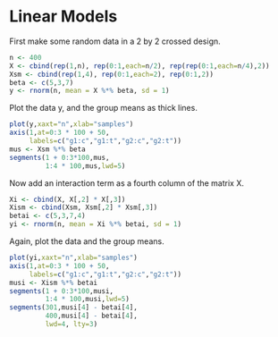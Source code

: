 # Linear Models

First make some random data in a 2 by 2 crossed design.

```r
n <- 400
X <- cbind(rep(1,n), rep(0:1,each=n/2), rep(rep(0:1,each=n/4),2))
Xsm <- cbind(rep(1,4), rep(0:1,each=2), rep(0:1,2))
beta <- c(5,3,7)
y <- rnorm(n, mean = X %*% beta, sd = 1)
```

Plot the data y, and the group means as thick lines.

```r
plot(y,xaxt="n",xlab="samples")
axis(1,at=0:3 * 100 + 50,
     labels=c("g1:c","g1:t","g2:c","g2:t"))
mus <- Xsm %*% beta
segments(1 + 0:3*100,mus,
         1:4 * 100,mus,lwd=5)
```

Now add an interaction term as a fourth column of the matrix X.

```r
Xi <- cbind(X, X[,2] * X[,3])
Xism <- cbind(Xsm, Xsm[,2] * Xsm[,3])
betai <- c(5,3,7,4)
yi <- rnorm(n, mean = Xi %*% betai, sd = 1)
```

Again, plot the data and the group means.

```r
plot(yi,xaxt="n",xlab="samples")
axis(1,at=0:3 * 100 + 50,
     labels=c("g1:c","g1:t","g2:c","g2:t"))
musi <- Xism %*% betai
segments(1 + 0:3*100,musi,
         1:4 * 100,musi,lwd=5)
segments(301,musi[4] - betai[4],
         400,musi[4] - betai[4],
         lwd=4, lty=3)
```
